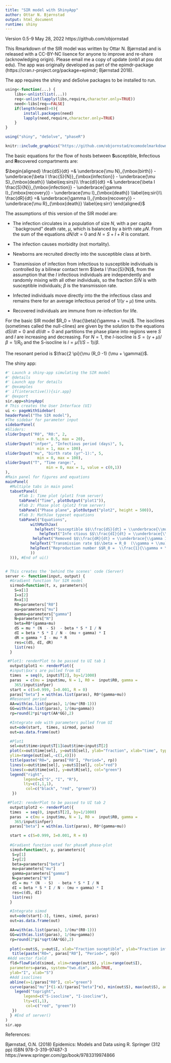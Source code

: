 ```yaml
---
title: "SIR model with ShinyApp"
author: Ottar N. Bjørnstad
output: html_document
runtime: shiny
---
```


Version 0.5-9 May 28, 2022
https://github.com/objornstad

This Rmarkdown of the SIR model was written by Ottar N. Bjørnstad and is released with a CC-BY-NC lisence for anyone to improve and re-share (acknowledging origin). Please email me a copy of update (onb1 at psu dot edu). The app was originally developed as part of the epimdr-package (https://cran.r-project.org/package=epimdr; Bjørnstad 2018).

The app requires the shiny and deSolve packages to be installed to run.

```r
using<-function(...) {
    libs<-unlist(list(...))
    req<-unlist(lapply(libs,require,character.only=TRUE))
    need<-libs[req==FALSE]
    if(length(need)>0){ 
        install.packages(need)
        lapply(need,require,character.only=TRUE)
    }
}

using("shiny", "deSolve", "phaseR")
```

```r
knitr::include_graphics("https://github.com/objornstad/ecomodelmarkdowns/blob/master/f2-1-sir.png?raw=true")
```

The basic equations for the flow of hosts between **S**usceptible, **I**nfectious and **R**ecovered
 compartments are:
 
$\begin{aligned}
    \frac{dS}{dt} =& \underbrace{\mu N}_{\mbox{birth}} - \underbrace{\beta I \frac{S}{N}}_{\mbox{infection}} - \underbrace{\mu S}_{\mbox{death}} \label{eq:sirs}\\
     \frac{dI}{dt} =& \underbrace{\beta I \frac{S}{N}}_{\mbox{infection}} - \underbrace{\gamma I}_{\mbox{recovery}} - \underbrace{\mu I}_{\mbox{death}}  \label{eq:siri}\\
     \frac{dR}{dt} =& \underbrace{\gamma I}_{\mbox{recovery}} - \underbrace{\mu R}_{\mbox{death}} \label{eq:sirr}
\end{aligned}$

The assumptions of this version of the SIR model are:

 
- The infection circulates 
     in a population of size $N$, with a per capita ``background"
     death rate, $\mu$, which is balanced by a
     birth rate $\mu N$. From the sum of the equations $dN/dt=0$ and $N=S+I+R$ is constant.

- The infection causes morbidity (not mortality).

- Newborns are recruited directly into the susceptible
     class at birth.

- Transmission of infection from infectious to
     susceptible individuals is controlled by a bilinear contact
     term $\beta I \frac{S}{N}$, from the assumption that the $I$ infectious individuals are independently and randomly
     mixing with all other individuals, so the fraction $S/N$ is with susceptible individuals; $\beta$ is the transmission rate.

- Infected individuals move directly into the 
     the infectious class and remains there 
     for an average infectious period of $1/(\gamma+\mu)$ time units.

- Recovered individuals are immune
     from re-infection for life.

For the basic SIR model $R_0 = \frac{\beta}{\gamma + \mu}$. The isoclines (sometimes called the null-clines)  are given by the solution to the 
equations $dS/dt=0$ and $dI/dt=0$ and partitions the phase plane into regions 
were $S$ and $I$ are increasing and decreasing. 
For $N=1$, the $I$-isocline is $S = (\gamma +\mu)/\beta = 1/R_0$
and the S-isocline is $I= \mu (1/S-1)/\beta$.

The resonant period is $\frac{2 \pi}{\mu (R_0 -1) (\mu + \gamma)}$. 

The  shiny app:

```r


#' Launch a shiny-app simulating the SIR model
#' @details
#' Launch app for details
#' @examples
#' if(interactive()){sir.app}
#' @export
sir.app=shinyApp(
# This creates the User Interface (UI)
ui <- pageWithSidebar(
headerPanel("The SIR model"),
#The sidebar for parameter input
sidebarPanel(
#Sliders:
sliderInput("R0", "R0:", 2,
              min = 0.5, max = 20),
sliderInput("infper", "Infectious period (days)", 5,
              min = 1, max = 100),
sliderInput("mu", "birth rate (yr^-1):", 5,
              min = 0, max = 100),
sliderInput("T", "Time range:",
                  min = 0, max = 1, value = c(0,1))
),
#Main panel for figures and equations
mainPanel(
  #Multiple tabs in main panel
  tabsetPanel(
      #Tab 1: Time plot (plot1 from server)
      tabPanel("Time", plotOutput("plot1")), 
      #Tab 2: Phase plot (plot2 from server)
      tabPanel("Phase plane", plotOutput("plot2", height = 500)),
      #Tab 3: MathJax typeset equations 
      tabPanel("Equations", 
           withMathJax(
             helpText("Susceptible $$\\frac{dS}{dt} = \\underbrace{\\mu N}_{birth} - \\underbrace{\\mu S}_{death} - \\underbrace{\\frac{\\beta(t) I S}{N}}_{infection}$$"),
               helpText("Infe ctious $$\\frac{dI}{dt} = \\underbrace{\\frac{\\beta(t) I S}{N}}_{infection} - \\underbrace{\\mu I}_{death}-\\underbrace{\\gamma I}_{recovery}$$"),
            helpText("Removed $$\\frac{dR}{dt} = \\underbrace{\\gamma I}_{recovery}  - \\underbrace{(\\mu R}_{death}$$"),
           helpText("Transmission rate $$\\beta = R_0  (\\gamma + \\mu)$$"),
           helpText("Reproduction number $$R_0 =  \\frac{1}{\\gamma + \\mu} \\frac{\\beta N}{N} = \\frac{\\beta}{\\gamma + \\mu}$$")             
           ))
  ))), #End of ui()


# This creates the 'behind the scenes' code (Server)
server <- function(input, output) {
  #Gradient function for SIR model
  sirmod=function(t, x, parameters){
    S=x[1]
    I=x[2]
    R=x[3]
    R0=parameters["R0"]
    mu=parameters["mu"]
    gamma=parameters["gamma"]
    N=parameters["N"]
    beta=R0*(gamma+mu)
    dS = mu * (N  - S)  - beta * S * I / N
    dI = beta * S * I / N - (mu + gamma) * I
    dR = gamma * I - mu * R
    res=c(dS, dI, dR)
    list(res)
  }

 #Plot1: renderPlot to be passed to UI tab 1
  output$plot1 <- renderPlot({
  #input\$xx's are pulled from UI
  times  = seq(0, input$T[2], by=1/1000)
  paras  = c(mu = input$mu, N = 1, R0 =  input$R0, gamma =
    365/input$infper)
  start = c(S=0.999, I=0.001, R = 0)
  paras["beta"] = with(as.list(paras), R0*(gamma+mu))
  #Resonant period
  AA=with(as.list(paras), 1/(mu*(R0-1)))
  GG=with(as.list(paras), 1/(mu+gamma))
  rp=round(2*pi*sqrt(AA*GG),2)

  #Integrate ode with parameters pulled from UI
  out=ode(start,  times, sirmod, paras)
  out=as.data.frame(out)

  #Plot1
  sel=out$time>input$T[1]&out$time<input$T[2]
  plot(x=out$time[sel], y=out$S[sel], ylab="fraction", xlab="time", type="l",
  ylim=range(out[sel,-c(1,4)]))
  title(paste("R0=", paras["R0"], "Period=", rp))
  lines(x=out$time[sel], y=out$I[sel], col="red")
  lines(x=out$time[sel], y=out$R[sel], col="green")
  legend("right",
        legend=c("S", "I", "R"),
        lty=c(1,1,1),
         col=c("black", "red", "green"))
   })

 #Plot2: renderPlot to be passed to UI tab 2
  output$plot2 <- renderPlot({
  times  = seq(0, input$T[2], by=1/1000)
  paras  = c(mu = input$mu, N = 1, R0 =  input$R0, gamma =
    365/input$infper)
  paras["beta"] = with(as.list(paras), R0*(gamma+mu))

  start = c(S=0.999, I=0.001, R = 0)
 
  #Gradient function used for phaseR phase-plot
  simod=function(t, y, parameters){
   S=y[1]
   I=y[2]
   beta=parameters["beta"]
   mu=parameters["mu"]
   gamma=parameters["gamma"]
   N=parameters["N"]   
   dS = mu * (N  - S)  - beta * S * I / N
   dI = beta * S * I / N - (mu + gamma) * I
   res=c(dS, dI)
   list(res)
  }

  #Integrate simod
  out=ode(start[-3], times, simod, paras)
  out=as.data.frame(out)

  AA=with(as.list(paras), 1/(mu*(R0-1)))
  GG=with(as.list(paras), 1/(mu+gamma))
  rp=round(2*pi*sqrt(AA*GG),2)
  
  plot(x=out$S, y=out$I, xlab="Fraction suceptible", ylab="Fraction infected", type="l")
   title(paste("R0=", paras["R0"], "Period=", rp))
 #Add vector field
  fld=flowField(simod, xlim=range(out$S), ylim=range(out$I), 
  parameters=paras, system="two.dim", add=TRUE,
  ylab="I", xlab="S")
  #Add isoclines
  abline(v=1/paras["R0"], col="green")
  curve(paras["mu"]*(1-x)/(paras["beta"]*x), min(out$S), max(out$S), add=TRUE, col="red")
    legend("topright",
        legend=c("S-isocline", "I-isocline"),
        lty=c(1,1),
         col=c("red", "green"))
   })
  } #End of server()
)
sir.app
```

References:

Bjørnstad, O.N. (2018) Epidemics: Models and Data using R. Springer (312 pp) ISBN 978-3-319-97487-3 https://www.springer.com/gp/book/9783319974866



